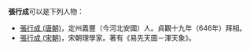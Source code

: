 '''張行成'''可以是下列人物：
*[[張行成_(唐朝)|張行成 (唐朝)]]，定州義豐（今河北安國）人。貞觀十九年（646年）拜相。
*[[張行成_(宋朝)|張行成 (宋朝)]]，宋朝理學家。著有《易先天圖－渾天象》。

{{disambig|X行成|Cat=三字张姓人名消歧义}}